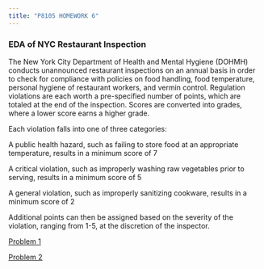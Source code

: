 ```yaml
---
title: "P8105 HOMEWORK 6"
---
```


### EDA of NYC Restaurant Inspection

The New York City Department of Health and Mental Hygiene (DOHMH) conducts unannounced restaurant inspections on an annual basis in order to check for compliance with policies on food handling, food temperature, personal hygiene of restaurant workers, and vermin control. Regulation violations are each worth a pre-specified number of points, which are totaled at the end of the inspection. Scores are converted into grades, where a lower score earns a higher grade.

Each violation falls into one of three categories:

A public health hazard, such as failing to store food at an appropriate temperature, results in a minimum score of 7

A critical violation, such as improperly washing raw vegetables prior to serving, results in a minimum score of 5

A general violation, such as improperly sanitizing cookware, results in a minimum score of 2

Additional points can then be assigned based on the severity of the violation, ranging from 1-5, at the discretion of the inspector.

[Problem 1](hw6_problem_1.html)

[Problem 2](https://caimanqi.shinyapps.io/shiny_dashboard_template/)